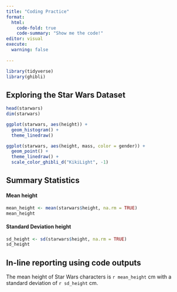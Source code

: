 ```yaml
---
title: "Coding Practice"
format: 
  html:
    code-fold: true
    code-summary: "Show me the code!"
editor: visual
execute: 
  warning: false
  
---
```


```r
library(tidyverse)
library(ghibli)
```


## Exploring the Star Wars Dataset

```r
head(starwars)
dim(starwars)
```

```r
ggplot(starwars, aes(height)) +
  geom_histogram() +
  theme_linedraw() 

ggplot(starwars, aes(height, mass, color = gender)) +
  geom_point() +
  theme_linedraw() +
  scale_color_ghibli_d("KikiLight", -1)

```

## Summary Statistics

#### Mean height
```r
mean_height <- mean(starwars$height, na.rm = TRUE)
mean_height
```

#### Standard Deviation height
```r
sd_height <- sd(starwars$height, na.rm = TRUE)
sd_height
```

## In-line reporting using code outputs

The mean height of Star Wars characters is `r mean_height` cm with a standard deviation of `r sd_height` cm.


